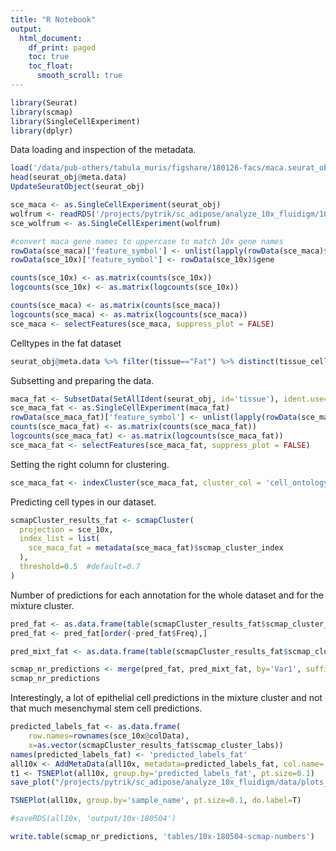 ```yaml
---
title: "R Notebook"
output:
  html_document:
    df_print: paged
    toc: true
    toc_float: 
      smooth_scroll: true
---
```


```r
library(Seurat)
library(scmap)
library(SingleCellExperiment)
library(dplyr)
```

Data loading and inspection of the metadata.

```r
load('/data/pub-others/tabula_muris/figshare/180126-facs/maca.seurat_obj.facs.figshare_180126.RData')
head(seurat_obj@meta.data)
UpdateSeuratObject(seurat_obj)
```


```r
sce_maca <- as.SingleCellExperiment(seurat_obj)
wolfrum <- readRDS('/projects/pytrik/sc_adipose/analyze_10x_fluidigm/10x-adipocyte-analysis/output/seurat_objects/wolfrum/wolfrum.compute.seurat_obj.rds')
sce_wolfrum <- as.SingleCellExperiment(wolfrum)

#convert maca gene names to uppercase to match 10x gene names
rowData(sce_maca)['feature_symbol'] <- unlist(lapply(rowData(sce_maca)$gene, function(x){return(toupper(x))}))
rowData(sce_10x)['feature_symbol'] <- rowData(sce_10x)$gene

counts(sce_10x) <- as.matrix(counts(sce_10x))
logcounts(sce_10x) <- as.matrix(logcounts(sce_10x))

counts(sce_maca) <- as.matrix(counts(sce_maca))
logcounts(sce_maca) <- as.matrix(logcounts(sce_maca))
sce_maca <- selectFeatures(sce_maca, suppress_plot = FALSE)
```

Celltypes in the fat dataset

```r
seurat_obj@meta.data %>% filter(tissue=="Fat") %>% distinct(tissue_cell_type)
```

Subsetting and preparing the data.

```r
maca_fat <- SubsetData(SetAllIdent(seurat_obj, id='tissue'), ident.use="Fat")
sce_maca_fat <- as.SingleCellExperiment(maca_fat)
rowData(sce_maca_fat)['feature_symbol'] <- unlist(lapply(rowData(sce_maca_fat)$gene, function(x){return(toupper(x))}))
counts(sce_maca_fat) <- as.matrix(counts(sce_maca_fat))
logcounts(sce_maca_fat) <- as.matrix(logcounts(sce_maca_fat))
sce_maca_fat <- selectFeatures(sce_maca_fat, suppress_plot = FALSE)
```

Setting the right column for clustering.

```r
sce_maca_fat <- indexCluster(sce_maca_fat, cluster_col = 'cell_ontology_class')
```

Predicting cell types in our dataset.

```r
scmapCluster_results_fat <- scmapCluster(
  projection = sce_10x, 
  index_list = list(
    sce_maca_fat = metadata(sce_maca_fat)$scmap_cluster_index
  ),
  threshold=0.5  #default=0.7 
)
```

Number of predictions for each annotation for the whole dataset and for the mixture cluster.

```r
pred_fat <- as.data.frame(table(scmapCluster_results_fat$scmap_cluster_labs))
pred_fat <- pred_fat[order(-pred_fat$Freq),]

pred_mixt_fat <- as.data.frame(table(scmapCluster_results_fat$scmap_cluster_labs[which(colData(sce_10x)$res.0.5 %in% 12), 'sce_maca_fat']))

scmap_nr_predictions <- merge(pred_fat, pred_mixt_fat, by='Var1', suffixes=c('.total', '.mixture'))
scmap_nr_predictions
```

Interestingly, a lot of epithelial cell predictions in the mixture cluster and not that much mesenchymal stem cell predictions.

```r
predicted_labels_fat <- as.data.frame(
    row.names=rownames(sce_10x@colData), 
    x=as.vector(scmapCluster_results_fat$scmap_cluster_labs))
names(predicted_labels_fat) <- 'predicted_labels_fat'
all10x <- AddMetaData(all10x, metadata=predicted_labels_fat, col.name='predicted_labels_fat')
t1 <- TSNEPlot(all10x, group.by='predicted_labels_fat', pt.size=0.1)
save_plot("/projects/pytrik/sc_adipose/analyze_10x_fluidigm/data/plots_slides/scmap.pdf", t1, base_width=8, base_height = 5)
```

```r
TSNEPlot(all10x, group.by='sample_name', pt.size=0.1, do.label=T)
```


```r
#saveRDS(all10x, 'output/10x-180504')
```

```r
write.table(scmap_nr_predictions, 'tables/10x-180504-scmap-numbers')
```

